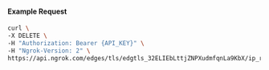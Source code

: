 
#### Example Request

```bash
curl \
-X DELETE \
-H "Authorization: Bearer {API_KEY}" \
-H "Ngrok-Version: 2" \
https://api.ngrok.com/edges/tls/edgtls_32ELIEbLttjZNPXudmfqnLa9KbX/ip_restriction
```
